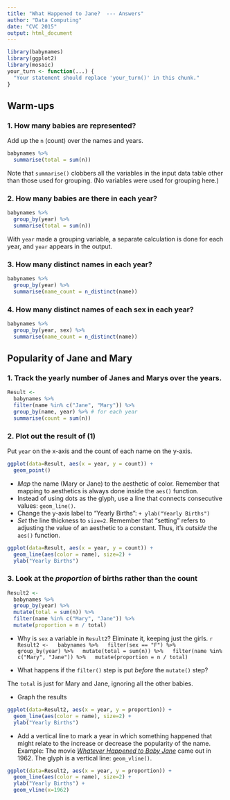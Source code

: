 ```yaml
---
title: "What Happened to Jane?  --- Answers"
author: "Data Computing"
date: "CVC 2015"
output: html_document
---
```


```r
library(babynames)
library(ggplot2)
library(mosaic)
your_turn <- function(...) {
  "Your statement should replace 'your_turn()' in this chunk."
}
```


## Warm-ups


### 1. How many babies are represented?

Add up the `n` (count) over the names and years.  

```r
babynames %>%
  summarise(total = sum(n)) 
```

Note that `summarise()` clobbers all the variables in the input data table other than those used for grouping. (No variables were used for grouping here.)


### 2. How many babies are there in each year?

```r
babynames %>% 
  group_by(year) %>% 
  summarise(total = sum(n)) 
```

With `year` made a grouping variable, a separate calculation is done for each year, and `year` appears in the output.

### 3. How many distinct names in each year?

```r
babynames %>%
  group_by(year) %>%
  summarise(name_count = n_distinct(name))
```

### 4. How many distinct names of each sex in each year?

```r
babynames %>%
  group_by(year, sex) %>%
  summarise(name_count = n_distinct(name))
```

## Popularity of Jane and Mary

### 1. Track the yearly number of Janes and Marys over the years.

```r
Result <-
  babynames %>%
  filter(name %in% c("Jane", "Mary")) %>% 
  group_by(name, year) %>% # for each year
  summarise(count = sum(n))
```

### 2. Plot out the result of (1)

Put `year` on the x-axis and the count of each name on the y-axis.

```r
ggplot(data=Result, aes(x = year, y = count)) +
  geom_point()
```

* *Map* the name (Mary or Jane) to the aesthetic of color.  Remember that mapping to aesthetics is always done inside the `aes()` function.
* Instead of using dots as the glyph, use a line that connects consecutive values: `geom_line()`.
* Change the y-axis label to "Yearly Births": `+ ylab("Yearly Births")`
* *Set* the line thickness to `size=2`. Remember that "setting" refers to adjusting the value of an aesthetic to a constant.  Thus, it's *outside* the `aes()` function.

```r
ggplot(data=Result, aes(x = year, y = count)) +
  geom_line(aes(color = name), size=2) +
  ylab("Yearly Births")
```

### 3. Look at the *proportion* of births rather than the count

```r
Result2 <-
  babynames %>%
  group_by(year) %>%
  mutate(total = sum(n)) %>%
  filter(name %in% c("Mary", "Jane")) %>%
  mutate(proportion = n / total)
```

* Why is `sex` a variable in `Result2`? Eliminate it, keeping just the girls.
    ```r
Result2 <-
  babynames %>%
  filter(sex == "F") %>%
  group_by(year) %>%
  mutate(total = sum(n)) %>%
  filter(name %in% c("Mary", "Jane")) %>%
  mutate(proportion = n / total)        
```

* What happens if the `filter()` step is put *before* the `mutate()` step?

The `total` is just for Mary and Jane, ignoring all the other babies.

* Graph the results
```r
ggplot(data=Result2, aes(x = year, y = proportion)) +
  geom_line(aes(color = name), size=2) +
  ylab("Yearly Births")
```

* Add a vertical line to mark a year in which something happened that might relate to the increase or decrease the popularity of the name.  Example: The movie [*Whatever Happened to Baby Jane*](http://en.wikipedia.org/wiki/What_Ever_Happened_to_Baby_Jane%3F_%281962_film%29) came out in 1962.  The glyph is a vertical line: `geom_vline()`.
  
```r
ggplot(data=Result2, aes(x = year, y = proportion)) +
  geom_line(aes(color = name), size=2) +
  ylab("Yearly Births") +
  geom_vline(x=1962)
```
